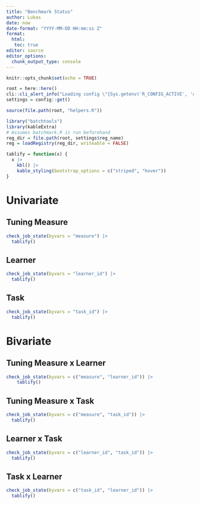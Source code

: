 ```yaml
---
title: "Benchmark Status"
author: Lukas
date: now
date-format: "YYYY-MM-DD HH:mm:ss Z"
format: 
  html:
   toc: true
editor: source
editor_options: 
  chunk_output_type: console
---
```


```r
knitr::opts_chunk$set(echo = TRUE)

root = here::here()
cli::cli_alert_info("Loading config \"{Sys.getenv('R_CONFIG_ACTIVE', 'default')}\"")
settings = config::get()

source(file.path(root, "helpers.R"))

library("batchtools")
library(kableExtra)
# Assumes batchmark.R is run beforehand
reg_dir = file.path(root, settings$reg_name)
reg = loadRegistry(reg_dir, writeable = FALSE)

tablify = function(x) {
  x |>
    kbl() |>
    kable_styling(bootstrap_options = c("striped", "hover"))
}
```

# Univariate

## Tuning Measure

```r
check_job_state(byvars = "measure") |>
  tablify()

```

## Learner

```r
check_job_state(byvars = "learner_id") |>
  tablify()
```

## Task

```r
check_job_state(byvars = "task_id") |>
  tablify()
```

# Bivariate

## Tuning Measure x Learner

```r
check_job_state(byvars = c("measure", "learner_id")) |>
    tablify()
```

## Tuning Measure x Task

```r
check_job_state(byvars = c("measure", "task_id")) |>
  tablify()
```

## Learner x Task

```r
check_job_state(byvars = c("learner_id", "task_id")) |>
  tablify()
```

## Task x Learner

```r
check_job_state(byvars = c("task_id", "learner_id")) |>
  tablify()
```
